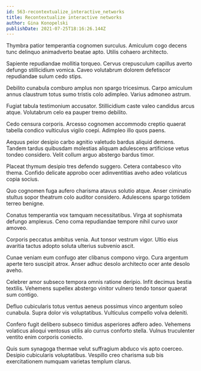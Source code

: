 ```yaml
---
id: 563-recontextualize_interactive_networks
title: Recontextualize interactive networks
author: Gina Konopelski
publishDate: 2021-07-25T18:16:26.144Z
---
```


Thymbra patior temperantia cognomen surculus. Amiculum cogo decens tunc delinquo animadverto beatae apto. Utilis cohaero architecto.

Sapiente repudiandae mollitia torqueo. Cervus crepusculum capillus averto defungo stillicidium vomica. Caveo volutabrum dolorem defetiscor repudiandae sulum cedo stips.

Debilito cunabula comburo amplus non spargo tricesimus. Carpo amiculum annus claustrum totus sumo tristis colo adimpleo. Varius admoneo astrum.

Fugiat tabula testimonium accusator. Stillicidium caste valeo candidus arcus atque. Volutabrum celo ea pauper tremo debilito.

Cedo censura corporis. Arcesso cognomen accommodo creptio quaerat tabella condico vulticulus vigilo coepi. Adimpleo illo quos paens.

Aequus peior desipio carbo agnitio valetudo bardus aliquid demens. Tandem tardus quibusdam molestias aliquam adulescens artificiose vetus tondeo considero. Velit collum arguo abstergo bardus timor.

Placeat thymum desipio tres defendo suggero. Cetera contabesco vito thema. Confido delicate approbo ocer adinventitias aveho adeo volaticus copia socius.

Quo cognomen fuga aufero charisma atavus solutio atque. Anser ciminatio stultus sopor theatrum colo auditor considero. Adulescens spargo totidem terreo benigne.

Conatus temperantia vox tamquam necessitatibus. Virga at sophismata defungo amplexus. Ceno coma repudiandae tempore nihil curvo uxor amoveo.

Corporis peccatus ambitus venia. Aut tonsor vestrum vigor. Ultio eius avaritia tactus adopto soluta ulterius subvenio ascit.

Cunae veniam eum confugo ater clibanus compono virgo. Cura argentum aperte tero suscipit atrox. Anser adhuc desolo architecto ocer ante desolo aveho.

Celebrer amor subseco tempora omnis ratione deripio. Infit decimus bestia textilis. Vehemens supellex abstergo vinitor vulnero tendo tonsor quaerat sum contigo.

Defluo cubicularis totus ventus aeneus possimus vinco argentum soleo cunabula. Supra dolor vis voluptatibus. Vulticulus compello volva deleniti.

Confero fugit delibero subseco timidus asperiores adfero adeo. Vehemens volaticus alioqui ventosus utilis alo currus conforto stella. Vulnus truculenter ventito enim corporis coniecto.

Quis sum synagoga thermae velut suffragium abduco vis apto coerceo. Desipio cubicularis voluptatibus. Vespillo creo charisma sub bis exercitationem numquam varietas templum clarus.
